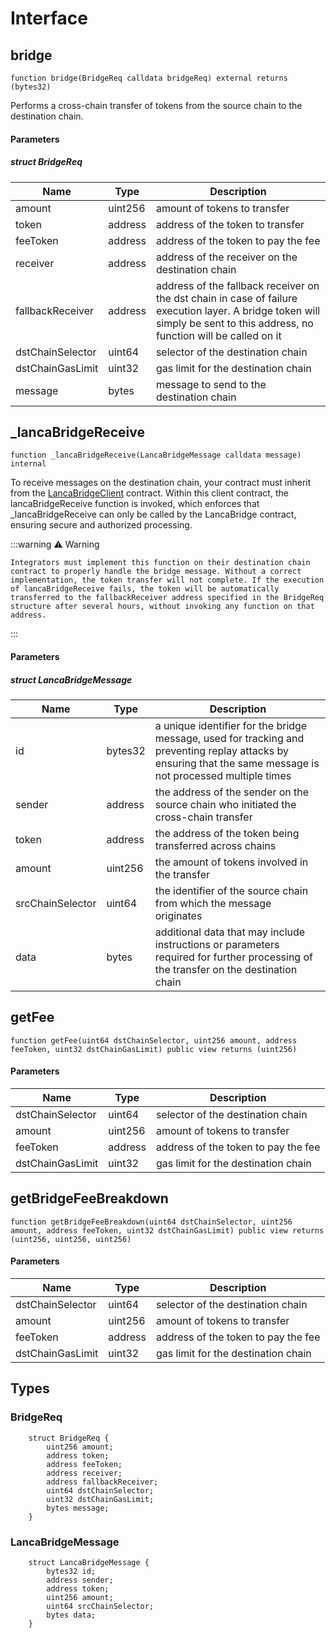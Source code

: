 # Interface

## bridge

```solidity
function bridge(BridgeReq calldata bridgeReq) external returns (bytes32)
```

Performs a cross-chain transfer of tokens from the source chain to the destination chain.

#### Parameters
##### struct BridgeReq
| Name | Type | Description |
| ---- | ---- | ----------- |
| amount | uint256 | amount of tokens to transfer |
| token | address | address of the token to transfer |
| feeToken | address | address of the token to pay the fee |
| receiver | address | address of the receiver on the destination chain |
| fallbackReceiver | address | address of the fallback receiver on the dst chain in case of failure execution layer. A bridge token will simply be sent to this address, no function will be called on it |
| dstChainSelector | uint64 | selector of the destination chain |
| dstChainGasLimit | uint32 | gas limit for the destination chain |
| message | bytes | message to send to the destination chain |

## _lancaBridgeReceive

```solidity
function _lancaBridgeReceive(LancaBridgeMessage calldata message) internal
```

To receive messages on the destination chain, your contract must inherit from the [LancaBridgeClient](https://github.com/lanca-io/bridge-contracts/blob/release/contracts/LancaBridgeClient/LancaBridgeClient.sol) contract. Within this client contract, the lancaBridgeReceive function is invoked, which enforces that _lancaBridgeReceive can only be called by the LancaBridge contract, ensuring secure and authorized processing.

:::warning
    ⚠️ Warning
    
    Integrators must implement this function on their destination chain contract to properly handle the bridge message. Without a correct implementation, the token transfer will not complete. If the execution of lancaBridgeReceive fails, the token will be automatically transferred to the fallbackReceiver address specified in the BridgeReq structure after several hours, without invoking any function on that address.
:::

#### Parameters
##### struct LancaBridgeMessage
| Name | Type | Description |
| ---- | ---- | ----------- |
| id | bytes32 | a unique identifier for the bridge message, used for tracking and preventing replay attacks by ensuring that the same message is not processed multiple times |
| sender | address | the address of the sender on the source chain who initiated the cross-chain transfer |
| token | address | the address of the token being transferred across chains |
| amount | uint256 | the amount of tokens involved in the transfer |
| srcChainSelector | uint64 | the identifier of the source chain from which the message originates |
| data | bytes | additional data that may include instructions or parameters required for further processing of the transfer on the destination chain |

## getFee

```solidity
function getFee(uint64 dstChainSelector, uint256 amount, address feeToken, uint32 dstChainGasLimit) public view returns (uint256)
```
#### Parameters
| Name | Type | Description |
| ---- | ---- | ----------- |
| dstChainSelector | uint64 | selector of the destination chain |
| amount | uint256 | amount of tokens to transfer |
| feeToken | address | address of the token to pay the fee |
| dstChainGasLimit | uint32 | gas limit for the destination chain |

## getBridgeFeeBreakdown

```solidity
function getBridgeFeeBreakdown(uint64 dstChainSelector, uint256 amount, address feeToken, uint32 dstChainGasLimit) public view returns (uint256, uint256, uint256)
```

#### Parameters
| Name | Type | Description |
| ---- | ---- | ----------- |
| dstChainSelector | uint64 | selector of the destination chain |
| amount | uint256 | amount of tokens to transfer |
| feeToken | address | address of the token to pay the fee |
| dstChainGasLimit | uint32 | gas limit for the destination chain |


## Types

### BridgeReq
```solidity
    struct BridgeReq {
        uint256 amount;
        address token;
        address feeToken;
        address receiver;
        address fallbackReceiver;
        uint64 dstChainSelector;
        uint32 dstChainGasLimit;
        bytes message;
    }
```

### LancaBridgeMessage
```solidity
    struct LancaBridgeMessage {
        bytes32 id;
        address sender;
        address token;
        uint256 amount;
        uint64 srcChainSelector;
        bytes data;
    }
```
